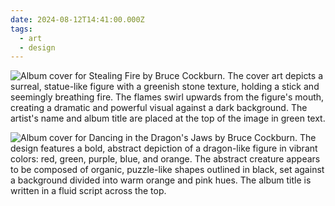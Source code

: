 ```yaml
---
date: 2024-08-12T14:41:00.000Z
tags:
  - art
  - design
---
```

![Album cover for Stealing Fire by Bruce Cockburn. The cover art depicts a surreal, statue-like figure with a greenish stone texture, holding a stick and seemingly breathing fire. The flames swirl upwards from the figure's mouth, creating a dramatic and powerful visual against a dark background. The artist's name and album title are placed at the top of the image in green text.](../../assets/art/20240812-stealing-fire.jpg)

![Album cover for Dancing in the Dragon's Jaws by Bruce Cockburn. The design features a bold, abstract depiction of a dragon-like figure in vibrant colors: red, green, purple, blue, and orange. The abstract creature appears to be composed of organic, puzzle-like shapes outlined in black, set against a background divided into warm orange and pink hues. The album title is written in a fluid script across the top.](../../assets/art/20240812-dancing-dragons-jaws.jpg)